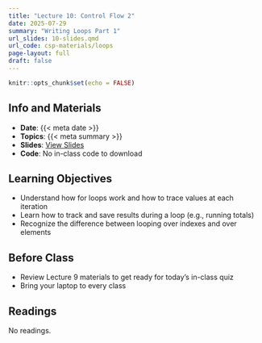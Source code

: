```yaml
---
title: "Lecture 10: Control Flow 2"
date: 2025-07-29
summary: "Writing Loops Part 1"
url_slides: 10-slides.qmd
url_code: csp-materials/loops
page-layout: full
draft: false
---
```


```r
knitr::opts_chunk$set(echo = FALSE)
```

## Info and Materials

* **Date**: {{< meta date >}}
* **Topics**: {{< meta summary >}}
* **Slides**: [View Slides]({{< meta url_slides >}})
* **Code**: No in-class code to download


## Learning Objectives

- Understand how for loops work and how to trace values at each iteration
- Learn how to track and save results during a loop (e.g., running totals)
- Recognize the difference between looping over indexes and over elements


## Before Class

- Review Lecture 9 materials to get ready for today's in-class quiz
- Bring your laptop to every class


## Readings

No readings.